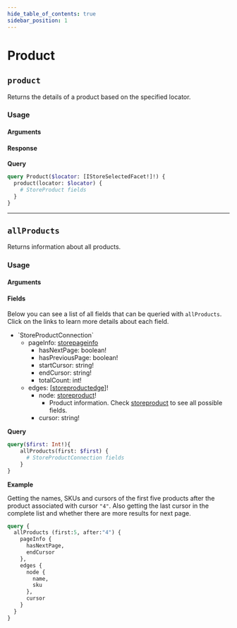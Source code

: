 ```yaml
---
hide_table_of_contents: true
sidebar_position: 1
---
```



# Product

<div className="grid grid-cols-2 gap-20">

<div>

## `product`

Returns the details of a product based on the specified locator.



### Usage

#### Arguments

<PropsComponent
      name="locator"
      type="IStoreSelectedFacet"
      description="An array of selected search facets."
      required="true"
    />

#### Response

<PropsComponent
      name="StoreProduct"
      type="StoreProduct"
      description="Product information."
    />

</div>
<div>


**Query**

```graphql
query Product($locator: [IStoreSelectedFacet!]!) {
  product(locator: $locator) {
    # StoreProduct fields
  }
}
```
</div>
</div>

---

<div className="grid grid-cols-2 gap-20 pt-5">

<div>

## `allProducts`

Returns information about all products.

### Usage

#### Arguments

<PropsComponent
      name="first"
      type="Int"
      description="	Number of items that should return from the complete result list."
      required="true"
    />

<PropsComponent
      name="after"
      type="String"
      description="Product pagination argument, indicating the cursor corresponding with the item after which the results should be fetched."
    />

#### Fields

Below you can see a list of all fields that can be queried with `allProducts`. Click on the links to learn more details about each field.

<ul>
  <li><a>`StoreProductConnection`</a>
    <ul>
    <li>pageInfo: <a href="/reference/api/objects/#StorePageInfo">storepageinfo</a>
      <ul>
      <li>hasNextPage: boolean!</li>
      <li>hasPreviousPage: boolean!</li>
      <li>startCursor: string!</li>
      <li>endCursor: string!</li>
      <li>totalCount: int!</li>
      </ul>
    </li>
    <li>edges: [<a href="/reference/api/objects/#StoreProductEdge">storeproductedge</a>]!
      <ul>
      <li>node: <a href="/reference/api/objects/#StoreProduct">storeproduct</a>!
        <ul>
        <li>Product information. Check <a href="/reference/api/objects/#StoreProduct">storeproduct</a> to see all possible fields.</li>
        </ul>
      </li>
      <li>cursor: string!</li>
      </ul>
    </li>
    </ul>
  </li>
</ul>


</div>
<div>


**Query**

```graphql
query($first: Int!){
    allProducts(first: $first) {
      # StoreProductConnection fields
    }
}
```

**Example**

Getting the names, SKUs and cursors of the first five products after the product associated with cursor `"4"`. Also getting the last cursor in the complete list and whether there are more results for next page.

```graphql
query {
  allProducts (first:5, after:"4") {
    pageInfo {
      hasNextPage,
      endCursor
    },
    edges {
      node {
        name,
        sku
      },
      cursor
    }
  }
}
```


</div>
</div>
